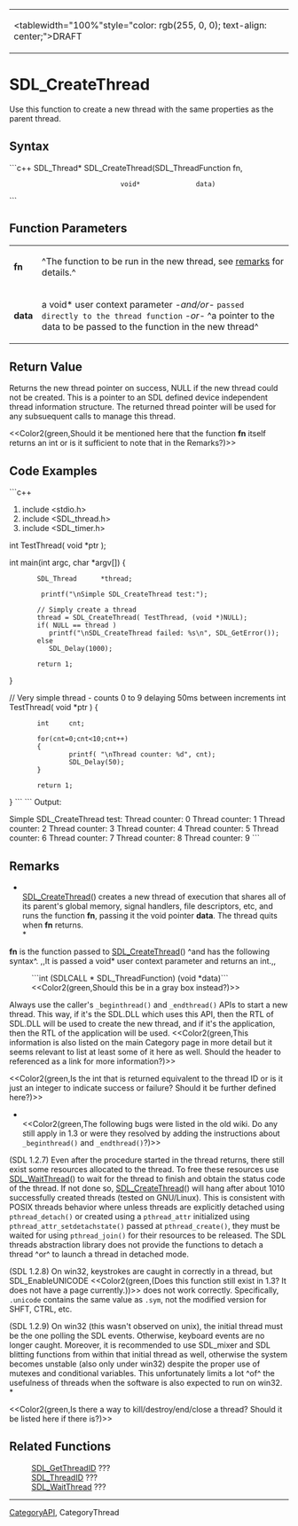 <!-- pragma section-numbers off -->
<!-- pragma disable-camelcase -->
{|
|<tablewidth="100%"style="color: rgb(255, 0, 0); text-align: center;">DRAFT 
|}


= SDL_CreateThread =
Use this function to create a new thread with the same properties as the parent thread.


== Syntax ==
```c++
SDL_Thread* SDL_CreateThread(SDL_ThreadFunction fn,
                             void*              data)
```
== Function Parameters ==
{|
|'''fn''' 
|^The function to be run in the new thread, see [[#Remarks|remarks]] for details.^ 
|-
|'''data''' 
|a void* user context parameter ''-and/or-'' <code>passed directly to the thread function</code> ''-or-'' ^a pointer to the data to be passed to the function in the new thread^ 
|}


== Return Value ==
Returns the new thread pointer on success, NULL if the new thread could not be created. This is a pointer to an SDL defined device independent thread information structure. The returned thread pointer will be used for any subsuequent calls to manage this thread.

<<Color2(green,Should it be mentioned here that the function '''fn''' itself returns an int or is it sufficient to note that in the Remarks?)>>

== Code Examples ==
```c++
#include <stdio.h>
#include <SDL_thread.h>
#include <SDL_timer.h>

int TestThread( void *ptr );

int main(int argc, char *argv[])
{
        SDL_Thread      *thread;

         printf("\nSimple SDL_CreateThread test:");

        // Simply create a thread
        thread = SDL_CreateThread( TestThread, (void *)NULL);
        if( NULL == thread )
           printf("\nSDL_CreateThread failed: %s\n", SDL_GetError());
        else
           SDL_Delay(1000);

        return 1;
}

// Very simple thread - counts 0 to 9 delaying 50ms between increments
int TestThread( void *ptr )
{
        int     cnt;

        for(cnt=0;cnt<10;cnt++)
        {
                printf( "\nThread counter: %d", cnt);
                SDL_Delay(50);
        }

        return 1;
}
```
```
Output:

Simple SDL_CreateThread test:
Thread counter: 0
Thread counter: 1
Thread counter: 2
Thread counter: 3
Thread counter: 4
Thread counter: 5
Thread counter: 6
Thread counter: 7
Thread counter: 8
Thread counter: 9
```
== Remarks ==
*<br/>[[SDL_CreateThread]]() creates a new thread of execution that shares all of its parent's global memory, signal handlers, file descriptors, etc, and runs the function '''fn''', passing it the void pointer '''data'''.  The thread quits when '''fn''' returns. <br/>*

'''fn''' is the function passed to [[SDL_CreateThread]]() ^and has the following syntax^.  ,,It is passed a void* user context parameter and returns an int.,,

: ```int (SDLCALL * SDL_ThreadFunction) (void *data)```<br/> <<Color2(green,Should this be in a gray box instead?)>>

Always use the caller's <code>_beginthread()</code> and <code>_endthread()</code> APIs to start a new thread. This way, if it's the SDL.DLL which uses this API, then the RTL of SDL.DLL will be used to create the new thread, and if it's the application, then the RTL of the application will be used.  <<Color2(green,This information is also listed on the main Category page in more detail but it seems relevant to list at least some of it here as well.  Should the header to referenced as a link for more information?)>>

<<Color2(green,Is the int that is returned equivalent to the thread ID or is it just an integer to indicate success or failure?  Should it be further defined here?)>>

*<br/><<Color2(green,The following bugs were listed in the old wiki. Do any still apply in 1.3 or were they resolved by adding the instructions about <code>_beginthread()</code> and <code>_endthread()</code>?)>>

(SDL 1.2.7) Even after the procedure started in the thread returns, there still exist some resources allocated to the thread. To free these resources use [[SDL_WaitThread]]() to wait for the thread to finish and obtain the status code of the thread. If not done so, [[SDL_CreateThread]]() will hang after about 1010 successfully created threads (tested on GNU/Linux). This is consistent with POSIX threads behavior where unless threads are explicitly detached using <code>pthread_detach()</code> or created using a <code>pthread_attr</code> initialized using <code>pthread_attr_setdetachstate()</code> passed at <code>pthread_create()</code>, they must be waited for using <code>pthread_join()</code> for their resources to be released. The SDL threads abstraction library does not provide the functions to detach a thread ^or^ to launch a thread in detached mode.

(SDL 1.2.8) On win32, keystrokes are caught in correctly in a thread, but SDL_EnableUNICODE <<Color2(green,(Does this function still exist in 1.3?  It does not have a page currently.))>> does not work correctly. Specifically, <code>.unicode</code> contains the same value as <code>.sym</code>, not the modified version for SHFT, CTRL, etc.

(SDL 1.2.9) On win32 (this wasn't observed on unix), the initial thread must be the one polling the SDL events. Otherwise, keyboard events are no longer caught. Moreover, it is recommended to use SDL_mixer and SDL blitting functions from within that initial thread as well, otherwise the system becomes unstable (also only under win32) despite the proper use of mutexes and conditional variables. This unfortunately limits a lot ^of^ the usefulness of threads when the software is also expected to run on win32.<br/>*

<<Color2(green,Is there a way to kill/destroy/end/close a thread?  Should it be listed here if there is?)>>

== Related Functions ==
: [[SDL_GetThreadID]] ???
: [[SDL_ThreadID]] ???
: [[SDL_WaitThread]] ???

----
[[CategoryAPI]], CategoryThread
